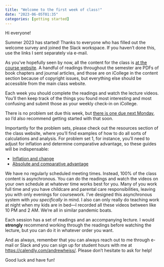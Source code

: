 ```yaml
---
title: "Welcome to the first week of class!"
date: "2023-06-05T01:35"
categories: [getting started]
---
```


Hi everyone!

Summer 2023 has started! Thanks to everyone who has filled out the welcome survey and joined the Slack workspace. If you haven’t done this, use the links I sent separately via e-mail.

As you've hopefully seen by now, all the content for the class is [at the course website](/). A handful of readings throughout the semester are PDFs of book chapters and journal articles, and those are on iCollege in the content section because of copyright issues, but everything else should be accessible from the main class website.

Each week you should complete the readings and watch the lecture videos. You'll then keep track of the things you found most interesting and most confusing and submit those as your weekly check-in on iCollege.

There is no problem set due this week, but [there is one due next Monday](/assignment/01-problem-set.qmd), so I'd also recommend getting started with that soon.

Importantly for the problem sets, please check out the resources section of the class website, where you'll find examples of how to do all sorts of calculations and analysis. For problem set 1, for instance, you'll need to adjust for inflation and determine comparative advantage, so these guides will be indispensable: 

- [Inflation and change](/resource/inflation.qmd)
- [Absolute and comparative advantage](/resource/advantage.qmd)

We have no regularly scheduled meeting times. Instead, 100% of the class content is asynchronous. You can do the readings and watch the videos on your own schedule at whatever time works best for you. Many of you work full time and you have childcare and parental care responsibilities, leaving you with only evenings for coursework. I've designed this asynchronous system with *you specifically* in mind. I also can only really do teaching work at night when my kids are in bed—I recorded all these videos between like 10 PM and 2 AM. We're all in similar pandemic boats.

Each session has a set of readings and an accompanying lecture. I would **strongly** recommend working through the readings before watching the lecture, but you can do it in whatever order you want.

And as always, remember that you can always reach out to me through e-mail or Slack and you can sign up for student hours with me at [https://calendly.com/andrewheiss/](https://calendly.com/andrewheiss/). Please don't hesitate to ask for help!

Good luck and have fun!
